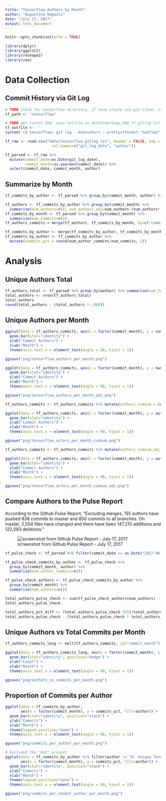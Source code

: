 ```yaml
---
title: "Tensorflow Authors by Month"
author: "Augustina Ragwitz"
date: "July 17, 2017"
output: html_document
---
```


```r
knitr::opts_chunk$set(echo = TRUE)
```

```r
library(dplyr)
library(ggplot2)
library(reshape2)
library(zoo)
```

# Data Collection

## Commit History via Git Log

```r
# TODO check for tensorflow directory, if none create via git clone, otherwise git pull to update
tf_path <- "tensorflow"

# TODO get latest SHA, save outfile as datetimestamp_SHA_tf_gitlog.txt
tf_outfile <- ''
system('cd tensorflow; git log --date=short --pretty=tformat:"%ad|%an" > ../data/tensorflow_gitlog.txt')
```

```r
tf_raw <- read.csv("data/tensorflow_gitlog.txt", header = FALSE, sep = "|", quote="",
                     col.names=c("git_log_date", "author"))

tf_parsed <- tf_raw %>% 
  mutate(commit_date=as.Date(git_log_date),
         commit_month=as.yearmon(commit_date)) %>% 
  select(commit_date, commit_month, author)
```

## Summarize by Month

```r
tf_commits_by_author <- tf_parsed %>% group_by(commit_month, author) %>% summarise(num_author_commits=n())

tf_authors <- tf_commits_by_author %>% group_by(commit_month) %>% 
  summarise(num_authors=n(), num_authors_adj=num_authors-(num_authors*.22))
tf_commits_by_month <- tf_parsed %>% group_by(commit_month) %>% 
  summarise(num_commits=n())
tf_authors_commits = merge(tf_authors, tf_commits_by_month, by=c("commit_month"))

tf_commits_by_author <- merge(tf_commits_by_author, tf_commits_by_month, by=c("commit_month"))
tf_commits_by_author <- tf_commits_by_author %>% 
  mutate(commits_pct = round(num_author_commits/num_commits, 2))
```

# Analysis

## Unique Authors Total

```r
tf_authors_total <- tf_parsed %>% group_by(author) %>% summarise(num_total_commits=n())
total_authors <- nrow(tf_authors_total)
total_authors
round(total_authors - (total_authors * .068))
```


## Unique Authors per Month

```r
ggplot(data = tf_authors_commits, aes(x = factor(commit_month), y = num_authors)) +
  geom_bar(stat="identity") +
  ylab("Commit Authors") +
  xlab("Month") +
  theme(axis.text.x = element_text(angle = 90, hjust = 1))

ggsave("png/tensorflow_authors_per_month.png")

ggplot(data = tf_authors_commits, aes(x = factor(commit_month), y = num_authors_adj)) +
  geom_bar(stat="identity") +
  ylab("Commit Authors") +
  xlab("Month") +
  theme(axis.text.x = element_text(angle = 90, hjust = 1))

ggsave("png/tensorflow_authors_per_month_adj.png")
```

```r
tf_authors_commits <- tf_authors_commits %>% mutate(authors_cumsum = cumsum(num_authors))

ggplot(data = tf_authors_commits, aes(x = factor(commit_month), y = authors_cumsum)) +
  geom_bar(stat="identity") +
  ylab("Commit Authors") +
  xlab("Month") +
  theme(axis.text.x = element_text(angle = 90, hjust = 1))

ggsave("png/tensorflow_actors_per_month_cumsum.png")

tf_authors_commits <- tf_authors_commits %>% mutate(authors_cumsum_adj = cumsum(num_authors_adj))

ggplot(data = tf_authors_commits, aes(x = factor(commit_month), y = authors_cumsum_adj)) +
  geom_bar(stat="identity") +
  ylab("Commit Authors") +
  xlab("Month") +
  theme(axis.text.x = element_text(angle = 90, hjust = 1))

ggsave("png/tensorflow_actors_per_month_cumsum_adj.png")
```

## Compare Authors to the Pulse Report

According to the Github Pulse Report, "Excluding merges, 155 authors have pushed 838 commits to master and 850 commits to all branches. On master, 2,554 files have changed and there have been 147,210 additions and 122,083 deletions."

![screenshot from Github Pulse Report - July 17, 2017](png/tf_github_pulse_2017-07-17.png)

```r
tf_pulse_check <- tf_parsed %>% filter(commit_date >= as.Date("2017-06-17"))

tf_pulse_check_commits_by_author <- tf_pulse_check %>% 
  group_by(commit_month, author) %>% 
  summarise(num_author_commits=n())

tf_pulse_check_authors <- tf_pulse_check_commits_by_author %>% 
  group_by(commit_month) %>% 
  summarise(num_authors=n())

total_authors_pulse_check <- sum(tf_pulse_check_authors$num_authors)
total_authors_pulse_check

total_authors_pct_diff <- (total_authors_pulse_check-155)/total_authors_pulse_check
total_authors_pulse_check - (total_authors_pulse_check * total_authors_pct_diff)
```


## Unique Authors vs Total Commits per Month

```r
tf_authors_commits_long <- melt(tf_authors_commits, id="commit_month")

ggplot(data = tf_authors_commits_long, aes(x = factor(commit_month), y = value, fill = variable)) +
  geom_bar(stat="identity", position="dodge") +
  ylab("Count") +
  xlab("Month") +
  theme(axis.text.x = element_text(angle = 90, hjust = 1))

ggsave("png/authors_vs_commits_per_month.png")
```

## Proportion of Commits per Author

```r
ggplot(data = tf_commits_by_author, 
       aes(x = factor(commit_month), y = commits_pct, fill=author)) +
  geom_bar(stat="identity", position="stack") +
  ylab("Commits") +
  xlab("Month") +
  theme(legend.position="none") +
  theme(axis.text.x = element_text(angle = 90, hjust = 1))

ggsave("png/commits_per_author_per_month.png")

# Excluded the "bot" account
ggplot(data = tf_commits_by_author %>% filter(author != "A. Unique TensorFlower"), 
       aes(x = factor(commit_month), y = commits_pct, fill=author)) +
  geom_bar(stat="identity", position="stack") +
  ylab("Commits") +
  xlab("Month") +
  theme(legend.position="none") +
  theme(axis.text.x = element_text(angle = 90, hjust = 1))

ggsave("png/commits_per_nonbot_author_per_month.png")
```


